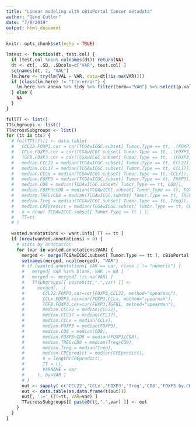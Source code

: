 ```yaml
---
title: "Linear modeling with cBioPortal Cancer metadata"
author: "Gene Cutler"
date: "7/8/2019"
output: html_document
---
```


```r
knitr::opts_chunk$set(echo = TRUE)
```

```r

lmtest <- function(dt, test.col) {
  if (test.col %nin% colnames(dt)) return(NA)
  dt <- dt[, .SD, .SDcols=c("VAR", test.col) ]
  setnames(dt, 2, "VAL")
  lm.here <- try(lm(VAL ~ VAR, data=dt[!is.na(VAR)]))
  if (class(lm.here) != "try-error") {
    lm.here %>% anova %>% tidy %>% filter(term=="VAR") %>% select(p.value) %>% unlist
  } else {
    NA
  }
}

fullTT <- list()
TTsubgroups <- list()
TTacrossSubgroups <- list()
for (tt in tts) {
  # fullTT[[tt]] <- data.table(
  #   CCL22.FOXP3.cor = cor(TCGAwICGC.subset[ Tumor.Type == tt, .(FOXP3, CCL22)], method="spearman")[1,2],
  #   CCLx.FOXP3.cor = cor(TCGAwICGC.subset[ Tumor.Type == tt, .(FOXP3, CCLx)], method="spearman")[1,2],
  #   TGFB.FOXP3.cor = cor(TCGAwICGC.subset[ Tumor.Type == tt, .(FOXP3, TGFB1)], method="spearman")[1,2],
  #   median.CCL22 = median(TCGAwICGC.subset[ Tumor.Type == tt, CCL22]),
  #   median.CCL17 = median(TCGAwICGC.subset[ Tumor.Type == tt, CCL17]),
  #   median.CCLx = median(TCGAwICGC.subset[ Tumor.Type == tt, CCLx]),
  #   median.FOXP3 = median(TCGAwICGC.subset[ Tumor.Type == tt, FOXP3]),
  #   median.CD8 = median(TCGAwICGC.subset[ Tumor.Type == tt, CD8]),
  #   median.FOXP3vCD8 = median(TCGAwICGC.subset[ Tumor.Type == tt, FOXP3.by.CD8]),
  #   median.TREGvCD8 = median(TCGAwICGC.subset[ Tumor.Type == tt, TREG.by.CD8]),
  #   median.Treg = median(TCGAwICGC.subset[ Tumor.Type == tt, Treg]),
  #   median.CPEpredict = median(TCGAwICGC.subset[ Tumor.Type == tt, CPEpredict]),
  #   n = nrow( TCGAwICGC.subset[ Tumor.Type == tt ] ),
  #   TT=tt
  # )
  
  wanted.annotations <- want.info[ TT == tt ]
  if (nrow(wanted.annotations) > 0) {
    # stats by annotation
    for (var in wanted.annotations$VAR) {
      merged <- merge(TCGAwICGC.subset[ Tumor.Type == tt ], cBioPortal[[tt]][, .SD, .SDcols=c("SAMPLE_ID",var)], by="SAMPLE_ID", all=FALSE)
      setnames(merged, ncol(merged), "VAR")
      # if (wanted.annotations[ VAR == var, class ] != "numeric") {
      #   merged[ VAR %in% blank, VAR := NA ]
      #   merged <- merged[ !is.na(VAR) ]
      #   TTsubgroups[[ paste0(tt,".",var) ]] <- 
      #     merged[, .( 
      #       CCL22.FOXP3.cor=cor(FOXP3,CCL22, method="spearman"),
      #       CCLx.FOXP3.cor=cor(FOXP3,CCLx, method="spearman"),
      #       TGFB.FOXP3.cor=cor(FOXP3,TGFB1, method="spearman"),
      #       median.CCL22 = median(CCL22),
      #       median.CCL17 = median(CCL17),
      #       median.CCLx = median(CCLx),
      #       median.FOXP3 = median(FOXP3),
      #       median.CD8 = median(CD8),
      #       median.FOXP3vCD8 = median(FOXP3/CD8),
      #       median.TREGvCD8 = median(Treg/CD8),
      #       median.Treg = median(Treg),
      #       median.CPEpredict = median(CPEpredict),
      #       n = length(CPEpredict),
      #       TT = tt,
      #       VARNAME = var
      #     ), by=VAR ]
      # }
      out <- sapply( c('CCL22','CCLx','FOXP3','Treg','CD8','FOXP3.by.CD8','TREG.by.CD8','CPEpredict'), function(x) lmtest(merged, x) )
      out <- data.table(as.data.frame(t(out)))
      out[, ':=' (TT=tt, VAR=var) ]
      TTacrossSubgroups[[ paste0(tt,".",var) ]] <- out
    }
  }
}

```

